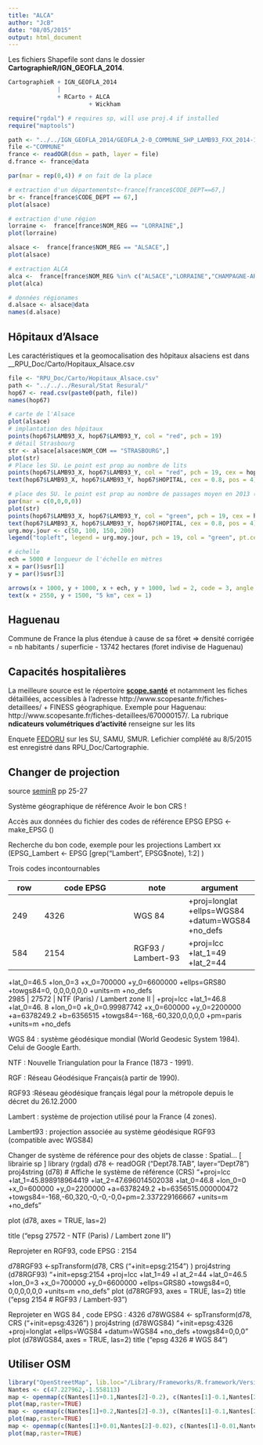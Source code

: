 ```yaml
---
title: "ALCA"
author: "JcB"
date: "08/05/2015"
output: html_document
---
```


Les fichiers Shapefile sont dans le dossier __CartographieR/IGN_GEOFLA_2014__.

```r
CartographieR + IGN_GEOFLA_2014
              |
              + RCarto + ALCA
                       + Wickham

require("rgdal") # requires sp, will use proj.4 if installed
require("maptools")

path <- "../../IGN_GEOFLA_2014/GEOFLA_2-0_COMMUNE_SHP_LAMB93_FXX_2014-12-05/GEOFLA/1_DONNEES_LIVRAISON_2014-12-00066/GEOFLA_2-0_SHP_LAMB93_FR-ED141/COMMUNE"
file <-"COMMUNE"
france <- readOGR(dsn = path, layer = file)
d.france <- france@data

par(mar = rep(0,4)) # on fait de la place

# extraction d'un départementst<-france[france$CODE_DEPT==67,]
br <- france[france$CODE_DEPT == 67,]
plot(alsace)

# extraction d'une région
lorraine <-  france[france$NOM_REG == "LORRAINE",]
plot(lorraine)

alsace <-  france[france$NOM_REG == "ALSACE",]
plot(alsace)

# extraction ALCA
alca <-  france[france$NOM_REG %in% c("ALSACE","LORRAINE","CHAMPAGNE-ARDENNES"),]
plot(alca)

# données régionames
d.alsace <- alsace@data
names(d.alsace)
```

Hôpitaux d'Alsace
-----------------
Les caractéristiques et la geomocalisation des hôpitaux alsaciens est dans __RPU_Doc/Carto/Hopitaux_Alsace.csv

```r
file <- "RPU_Doc/Carto/Hopitaux_Alsace.csv"
path <- "../../../Resural/Stat Resural/"
hop67 <- read.csv(paste0(path, file))
names(hop67)

# carte de l'Alsace
plot(alsace)
# implantation des hôpitaux
points(hop67$LAMB93_X, hop67$LAMB93_Y, col = "red", pch = 19)
# détail Strasbourg
str <- alsace[alsace$NOM_COM == "STRASBOURG",]
plot(str)
# Place les SU. Le point est prop au nombre de lits
points(hop67$LAMB93_X, hop67$LAMB93_Y, col = "red", pch = 19, cex = hop67$LITS_TOT / 250)
text(hop67$LAMB93_X, hop67$LAMB93_Y, hop67$HOPITAL, cex = 0.8, pos = 4)

# place des SU. le point est prop au nombre de passages moyen en 2013 (SAE)
par(mar = c(0,0,0,0))
plot(str)
points(hop67$LAMB93_X, hop67$LAMB93_Y, col = "green", pch = 19, cex = hop67$URG_JOUR/50)
text(hop67$LAMB93_X, hop67$LAMB93_Y, hop67$HOPITAL, cex = 0.8, pos = 4)
urg.moy.jour <- c(50, 100, 150, 200)
legend("topleft", legend = urg.moy.jour, pch = 19, col = "green", pt.cex = urg.moy.jour/50, bty = "n", title = "moyenne des passages\n par jour")

# échelle
ech = 5000 # longueur de l'échelle en mètres
x = par()$usr[1]
y = par()$usr[3]

arrows(x + 1000, y + 1000, x + ech, y + 1000, lwd = 2, code = 3, angle = 90, length = 0.05)
text(x + 2550, y + 1500, "5 km", cex = 1)


```

Haguenau
--------
Commune de France la plus étendue à cause de sa fôret => densité corrigée = nb habitants / superficie - 13742 hectares (foret indivise de Haguenau)

Capacités hospitalières
-----------------------
La meilleure source est le répertoire __[scope.santé](http://www.scopesante.fr)__ et notamment les fiches détaillées, accessibles à l'adresse http://www.scopesante.fr/fiches-detaillees/ + FINESS géographique. Exemple pour Haguenau: http://www.scopesante.fr/fiches-detaillees/670000157/. La rubrique __ndicateurs volumétriques d'activité__ renseigne sur les lits

Enquete [FEDORU](https://docs.google.com/spreadsheets/d/1m6vgG0A-4BAQPHr_HNZehpZ5A8EkEDgoE5JlUFcNXv8/edit#gid=213026183) sur les SU, SAMU, SMUR. Lefichier complété au 8/5/2015 est enregistré dans RPU_Doc/Cartographie.

Changer de projection
----------------------

source [seminR](http://rug.mnhn.fr/semin-r/PDF/semin-R_carto_RBaudoin_170311.pdf) pp 25-27

Système géographique de référence
Avoir le bon CRS !

Accès aux données du fichier des codes de référence EPSG
EPSG <-make_EPSG ()

Recherche du bon code, 
exemple pour les projections Lambert xx
(EPSG_Lambert <- EPSG [grep("Lambert", EPSG$note), 1:2] )

Trois codes incontournables

row  |  code EPSG  |  note  |  argument   
-----|-------------|--------|----------   
249  |  4326       |  WGS 84  |  +proj=longlat +ellps=WGS84 +datum=WGS84 +no_defs   
584  |  2154       |  RGF93 / Lambert-93  | +proj=lcc +lat_1=49 +lat_2=44 
+lat_0=46.5 +lon_0=3 +x_0=700000 
+y_0=6600000 +ellps=GRS80 +towgs84=0,
0,0,0,0,0,0 +units=m +no_defs   
2985  |  27572  |  NTF (Paris) / Lambert zone II  |  +proj=lcc +lat_1=46.8 +lat_0=46.
8 +lon_0=0 +k_0=0.99987742 +x_0=600000 
+y_0=2200000 +a=6378249.2 +b=6356515 +towgs84=-168,-60,320,0,0,0,0 
+pm=paris +units=m +no_defs   

WGS 84 :  système géodésique mondial (World Geodesic System 1984). Celui de Google Earth.

NTF : Nouvelle Triangulation pour la France (1873 - 1991).

RGF : Réseau Géodésique Français(à partir de 1990).

RGF93 :Réseau géodésique français légal pour la métropole depuis le décret du 26.12.2000

Lambert :     système de projection utilisé pour la France (4 zones).

Lambert93 : projection associée au système géodésique RGF93 (compatible avec WGS84)

Changer de système de référence pour des objets de classe : Spatial... [ librairie sp ]
library (rgdal)
d78 <- readOGR ("Dept78.TAB", layer="Dept78")
proj4string (d78) 
# Affiche le système de référence (CRS)
"+proj=lcc +lat_1=45.898918964419 +lat_2=47.696014502038 +lat_0=46.8 +lon_0=0 +x_0=600000 +y_0=2200000 +a=6378249.2 +b=6356515.000000472 +towgs84=-168,-60,320,-0,-0,-0,0+pm=2.337229166667 +units=m +no_defs"

plot (d78, axes = TRUE, las=2)

title ("epsg 27572 - NTF (Paris) / Lambert zone II")

Reprojeter en RGF93, code EPSG : 2154 

d78RGF93 <-spTransform(d78, CRS ("+init=epsg:2154") )
proj4string (d78RGF93)
"+init=epsg:2154 +proj=lcc +lat_1=49 +l
at_2=44 +lat_0=46.5 +lon_0=3 +x_0=700000 
+y_0=6600000 +ellps=GRS80 +towgs84=0,
0,0,0,0,0,0 +units=m +no_defs"
plot (d78RGF93, axes = TRUE, las=2)
title ("epsg 2154 #  RGF93 / Lambert-93")


Reprojeter en WGS 84 , code EPSG : 4326
d78WGS84 <- spTransform(d78, CRS ("+init=epsg:4326") )
proj4string (d78WGS84)
"+init=epsg:4326 +proj=longlat +ellps=WGS84 +datum=WGS84 +no_defs +towgs84=0,0,0"
plot (d78WGS84, axes = TRUE, las=2)
title ("epsg 4326 #  WGS 84")

Utiliser OSM
------------
```r
library("OpenStreetMap", lib.loc="/Library/Frameworks/R.framework/Versions/3.1/Resources/library")
Nantes <- c(47.227962,-1.558113)
map <- openmap(c(Nantes[1]+0.1,Nantes[2]-0.2), c(Nantes[1]-0.1,Nantes[2]+0.2),type='osm')
plot(map,raster=TRUE)
map <- openmap(c(Nantes[1]+0.2,Nantes[2]-0.3), c(Nantes[1]-0.1,Nantes[2]+0.2),type='osm')
plot(map,raster=TRUE)
map <- openmap(c(Nantes[1]+0.01,Nantes[2]-0.02), c(Nantes[1]-0.01,Nantes[2]+0.02),type='osm')
plot(map,raster=TRUE)

```

